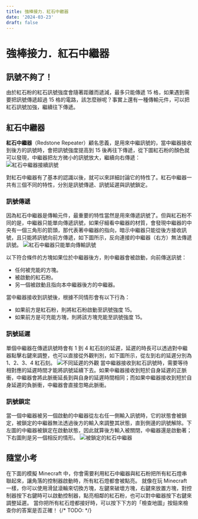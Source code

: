 ```yaml
---
title: 強棒接力．紅石中繼器
date: '2024-03-23'
draft: false
---
```


# 強棒接力．紅石中繼器
## 訊號不夠了！
由於紅石粉的紅石訊號強度會隨著距離而遞減，最多只能傳遞 15 格，如果遇到需要把訊號傳遞超過 15 格的電路，該怎麼辦呢？事實上還有一種傳輸元件，可以把紅石訊號加強，繼續往下傳遞。

## 紅石中繼器
**紅石中繼器**（Redstone Repeater）顧名思義，是用來中繼訊號的，當中繼器接收到後方的訊號時，會把訊號強度提高到 15 後再往下傳遞，從下圖紅石粉的顏色就可以發現，中繼器把左方微小的訊號放大，繼續向右傳遞：
![紅石中繼器接續訊號](/static/images/tutorials/repeater/repeat.png)

對紅石中繼器有了基本的認識以後，就可以來詳細討論它的特性了。紅石中繼器一共有三個不同的特性，分別是訊號傳遞、訊號延遲與訊號鎖定。

### 訊號傳遞
因為紅石中繼器是傳輸元件，最重要的特性當然是用來傳遞訊號了。但與紅石粉不同的是，中繼器只能單向傳遞訊號，如果仔細看中繼器的材質，會發現中繼器的中央有一個三角形的箭頭，那代表著中繼器的指向，暗示中繼器只能從後方接收訊號，且只能將訊號向前方傳遞，如下圖所示，反向連接的中繼器（右方）無法傳遞訊號。
![紅石中繼器只能單向傳輸訊號](/static/images/tutorials/repeater/diode.png)

以下符合條件的方塊如果位於中繼器後方，則中繼器會被啟動，向前傳送訊號：

- 任何被充能的方塊。
- 被啟動的紅石粉。
- 另一個被啟動且指向本中繼器後方的中繼器。

當中繼器接收到訊號後，根據不同情形會有以下行為：

- 如果前方是紅石粉，則將紅石粉啟動至訊號強度 15。
- 如果前方是可充能方塊，則將該方塊充能至訊號強度 15。

### 訊號延遲
單個中繼器在傳遞訊號時會有 1 到 4 紅石刻的延遲，延遲的時長可以透過對中繼器點擊右鍵來調整，也可以直接從外觀判別，如下圖所示，從左到右的延遲分別為 1、2、3、4 紅石刻。
![不同延遲的外觀](/static/images/tutorials/repeater/delay.png)
當中繼器接收到紅石訊號時，需要等待相對應的延遲時間才能將訊號延續下去。如果中繼器接收到短於自身延遲的正脈衝，中繼器會將此脈衝延長到與自身的延遲時間相同；而如果中繼器接收到短於自身延遲的負脈衝，中繼器會直接忽略此脈衝。

### 訊號鎖定
當一個中繼器被另一個啟動的中繼器從左右任一側輸入訊號時，它的狀態會被鎖定，被鎖定的中繼器無法透過後方的輸入來調整其狀態，直到側邊的訊號解除。下左圖的中繼器被鎖定在啟動狀態，因此就算後方輸入被關閉，中繼器還是啟動著；下右圖則是另一個相反的情形。
![被鎖定的紅石中繼器](/static/images/tutorials/repeater/lock.png)

## 隨堂小考
在下面的模擬 Minecraft 中，你會需要利用紅石中繼器與紅石粉把所有紅石燈串聯起來，讓角落的控制器啟動時，所有紅石燈都會被點亮。
就像在玩 Minecraft 一樣，你可以使用滑鼠滾輪來切換方塊，左鍵來破壞方塊，右鍵來放置方塊，對控制器按下右鍵時可以啟動控制器，點亮相鄰的紅石粉，也可以對中繼器按下右鍵來調整延遲。
當你把所有紅石燈都接好時，可以按下下方的「檢查地圖」按鈕來檢查你的答案是否正確！
{/* TODO: <Canvas canvasHeight={500} canvasWidth={500} checkable={true} preLoadData={Official_Map_2}> */}

